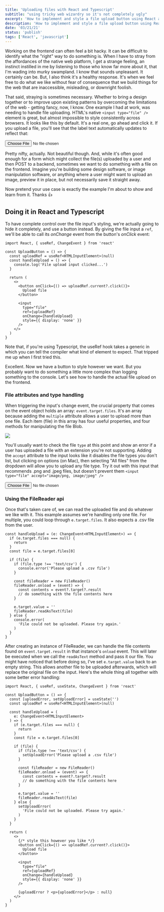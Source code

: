```yaml
---
title: 'Uploading files with React and Typescript'
subtitle: "using tricky web wizardry so it's not completely ugly"
excerpt: 'How to implement and style a file upload button using React and Typescript.'
description: 'How to implement and style a file upload button using React and Typescript.'
date: '03/21/21'
status: 'publish'
tags: ['React', 'javascript']
---
```


<Dropcap>
  Working on the frontend can often feel a bit hacky. It can
  be difficult to identify what the "right" way to do
  something is. When I have to stray from the affordances of
  the native web platform, I get a strange feeling, an
  instinct instilled in me by listening to those who know
  far more about it, that I'm wading into murky swampland. I
  know that sounds unpleasant. It certainly can be. But, I
  also think it's a healthy response. It's when we feel free
  to do what we like without fear of consequence that we
  build things for the web that are inaccessible,
  misleading, or downright foolish.
</Dropcap>

That said, straying is sometimes necessary. Whether to bring a design together or to improve upon existing patterns
by overcoming the limitations of the web - getting fancy, now, I know. One example I had at work, was needing to
handle file uploading. HTML's native `<input type="file" />` element is great, but almost impossible to style
consistently across browsers. It looks like this by default. It's a real one, go ahead and click it. If you upload
a file, you'll see that the label text automatically updates to reflect that:

<div
  style={{
    display: 'flex',
    justifyContent: 'center',
    marginBottom: '1.5rem'
  }}
>
  <input type="file" />
</div>

Pretty nifty, actually. Not beautiful though. And, while it's often good enough for a form which might collect the file(s)
uploaded by a user and then POST to a backend, sometimes we want to do something with a file on the frontend. Imagine
you're building some design software, or image manipulation software, or anything where a user might want to upload an image,
preview it in place, but not necessarily save it straight away.

Now pretend your use case is exactly the example I'm about to show and learn from it. Thanks 👍

## Doing it in React and Typescript

To have complete control over the file input's styling, we're actually going to hide it completely, and use a button instead.
By giving the file input a `ref`, we'll be able to call its _onChange_ event from the button's _onClick_ event:

```tsx title=UploadButton.tsx
import React, { useRef, ChangeEvent } from 'react'

const UploadButton = () => {
  const uploadRef = useRef<HTMLInputElement>(null)
  const handleUpload = () => {
    console.log('File upload input clicked...')
  }

  return (
    <>
      <button onClick={() => uploadRef.current?.click()}>
        Upload file
      </button>

      <input
        type="file"
        ref={uploadRef}
        onChange={handleUpload}
        style={{ display: 'none' }}
      />
    </>
  )
}
```

<div
  style={{
    fontSize: 'var(--text-body)',
    lineHeight: 1.5,
    fontStyle: 'italic',
    background: 'rgb(255 247 0 / 20%)',
    border: '3px solid rgb(209 153 0 / 31%)',
    padding: 'var(--space-md) var(--space-lg)',
    borderRadius: '6px',
    marginBottom: 'var(--space-lg)'
  }}
>
  Note that, if you're using Typescript, the useRef hook
  takes a generic in which you can tell the compiler what
  kind of element to expect. That tripped me up when I first
  tried this.
</div>

Excellent. Now we have a button to style however we want. But you probably want to do something
a little more complex than logging something to the console. Let's see how to handle the actual
file upload on the frontend.

### File attributes and type handling

When triggering the input's change event, the crucial property that comes on the event object
holds an array: `event.target.files`. It's an array because adding the `multiple` attribute allows
a user to upload more than one file. Each item (file) in this array has four useful properties, and
four methods for manipulating the file Blob.

<img src="/images/file-properties.png" />

You'll usually want to check the file `type` at this point and show an error if a user has uploaded
a file with an extension you're not supporting. Adding the `accept` attribute to the input looks like
it disables the file types you don't list, but clicking on options (on Mac), then selecting "All files"
from the dropdown will allow you to upload any file type. Try it out with this input that recommends
.png and .jpeg files, but doesn't prevent them `<input type="file" accept="image/png, image/jpeg" />`

<div
  style={{
    display: 'flex',
    justifyContent: 'center',
    marginBottom: '1.5rem'
  }}
>
  <input type="file" accept="image/png, image/jpeg" />
</div>

### Using the FileReader api

Once that's taken care of, we can read the uploaded file and do whatever we like with it. This example
assumes we're handling only one file. For multiple, you could loop through `e.target.files`. It also
expects a .csv file from the user.

```tsx
const handleUpload = (e: ChangeEvent<HTMLInputElement>) => {
  if (e.target.files === null) {
    return
  }
  const file = e.target.files[0]

  if (file) {
    if (file.type !== 'text/csv') {
      console.error('Please upload a .csv file')
    }

    const fileReader = new FileReader()
    fileReader.onload = (event) => {
      const contents = event?.target?.result
      // do something with the file contents here
    }

    e.target.value = ''
    fileReader.readAsText(file)
  } else {
    console.error(
      'File could not be uploaded. Please try again.'
    )
  }
}
```

After creating an instance of FileReader, we can handle the file contents found on `event.target.result`
in that instance's `onload` event. This will later be executed when we call the `readAsText` method and
pass it our file. You might have noticed that before doing so, I've set `e.target.value` back to an empty
string. This allows another file to be uploaded afterwards, which will replace the original file on the
input. Here's the whole thing all together with some better error handling:

```tsx title=UploadButton.tsx
import React, { useRef, useState, ChangeEvent } from 'react'

const UploadButton = () => {
  const [uploadError, setUploadError] = useState('')
  const uploadRef = useRef<HTMLInputElement>(null)

  const handleUpload = (
    e: ChangeEvent<HTMLInputElement>
  ) => {
    if (e.target.files === null) {
      return
    }
    const file = e.target.files[0]

    if (file) {
      if (file.type !== 'text/csv') {
        setUploadError('Please upload a .csv file')
      }

      const fileReader = new FileReader()
      fileReader.onload = (event) => {
        const contents = event?.target?.result
        // do something with the file contents here
      }

      e.target.value = ''
      fileReader.readAsText(file)
    } else {
      setUploadError(
        'File could not be uploaded. Please try again.'
      )
    }
  }

  return (
    <>
      {/* style this however you like */}
      <button onClick={() => uploadRef.current?.click()}>
        Upload file
      </button>

      <input
        type="file"
        ref={uploadRef}
        onChange={handleUpload}
        style={{ display: 'none' }}
      />

      {uploadError ? <p>{uploadError}</p> : null}
    </>
  )
}
```
